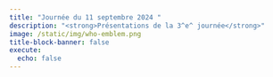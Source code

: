 ```yaml
---
title: "Journée du 11 septembre 2024 "
description: "<strong>Présentations de la 3^e^ journée</strong>"
image: /static/img/who-emblem.png
title-block-banner: false
execute: 
  echo: false
---
```















